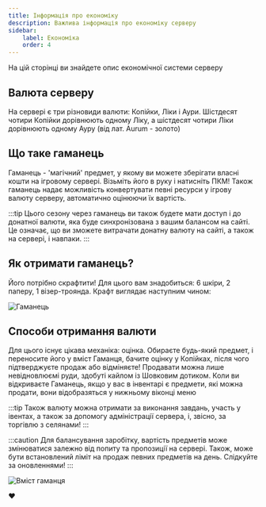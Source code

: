 ```yaml
---
title: Інформація про економіку
description: Важлива інформація про економіку серверу
sidebar:
    label: Економіка
    order: 4
---
```



На цій сторінці ви знайдете опис економічної системи серверу

## Валюта серверу
На сервері є три різновиди валюти: Копійки, Ліки і Аури. Шістдесят чотири Копійки дорівнюють одному Ліку, а шістдесят чотири Ліки дорівнюють одному Ауру (від лат. Aurum - золото)

## Що таке гаманець
Гаманець - 'магічний' предмет, у якому ви можете зберігати власні кошти на ігровому сервері. Візьміть його в руку і натисніть ПКМ!
Також гаманець надає можливість конвертувати певні ресурси у ігрову валюту серверу, автоматично оцінюючи їх вартість.

:::tip
Цього сезону через гаманець ви також будете мати доступ і до донатної валюти, яка буде синхронізована з вашим балансом на сайті. Це означає, що ви зможете витрачати донатну валюту на сайті, а також на сервері, і навпаки.
:::

## Як отримати гаманець?
Його потрібно скрафтити! Для цього вам знадобиться: 6 шкіри, 2 паперу, 1 візер-троянда. Крафт виглядає наступним чином:

<p align={"center"}>
    <img src={craft.src} width={"60%"} align alt="Гаманець"/>
</p>

## Способи отримання валюти
Для цього існує цікава механіка: оцінка. Обираєте будь-який предмет, і переносите його у вміст Гаманця, бачите оцінку у Копійках, після чого підтверджуєте продаж або відміняєте! Продавати можна лише невідновлюємі руди, здобуті кайлом із Шовковим дотиком. Коли ви відкриваєте Гаманець, якщо у вас в інвентарі є предмети, які можна продати, вони відобразяться у нижньому віконці меню

:::tip
Також валюту можна отримати за виконання завдань, участь у івентах, а також за допомогу адміністрації сервера, і, звісно, за торгівлю з селянами!
:::

:::caution
Для балансування заробітку, вартість предметів може змінюватися залежно від попиту та пропозиції на сервері. Також, може бути встановлений ліміт на продаж певних предметів на день. Слідкуйте за оновленнями!
:::

<p align={"center"}>
    <img src={insides.src} width={"60%"} align alt="Вміст гаманця"/>
</p>

♥